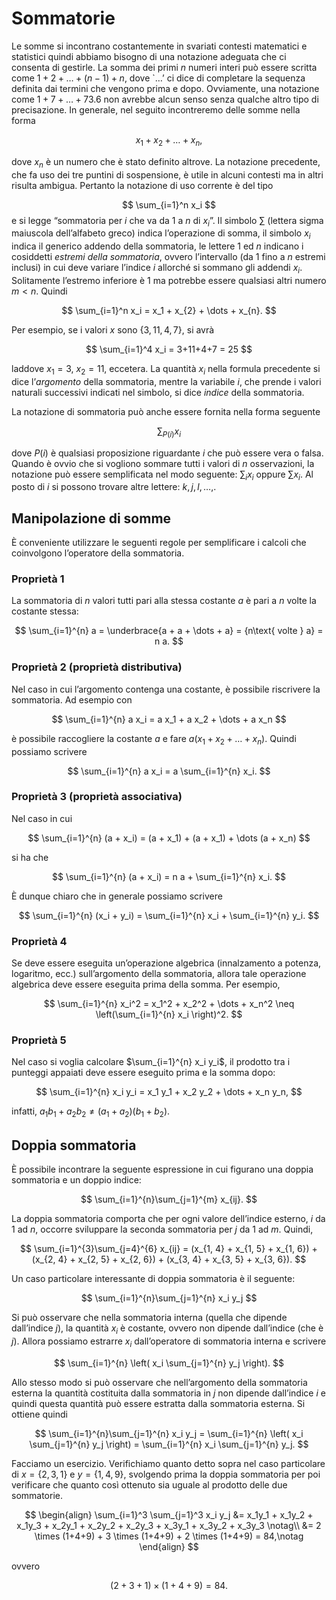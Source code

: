 # Sommatorie {#sec-apx-sums}

Le somme si incontrano costantemente in svariati contesti matematici e statistici quindi abbiamo bisogno di una notazione adeguata che ci consenta di gestirle. La somma dei primi $n$ numeri interi può essere scritta come $1+2+\dots+(n-1)+n$, dove \`$\dots$' ci dice di completare la sequenza definita dai termini che vengono prima e dopo. Ovviamente, una notazione come $1+7+\dots+73.6$ non avrebbe alcun senso senza qualche altro tipo di precisazione. In generale, nel seguito incontreremo delle somme nella forma

$$
x_1+x_2+\dots+x_n,
$$

dove $x_n$ è un numero che è stato definito altrove. La notazione precedente, che fa uso dei tre puntini di sospensione, è utile in alcuni contesti ma in altri risulta ambigua. Pertanto la notazione di uso corrente è del tipo

$$
\sum_{i=1}^n x_i
$$
e si legge "sommatoria per $i$ che va da $1$ a $n$ di $x_i$". Il simbolo $\sum$ (lettera sigma maiuscola dell'alfabeto greco) indica l'operazione di somma, il simbolo $x_i$ indica il generico addendo della sommatoria, le lettere $1$ ed $n$ indicano i cosiddetti *estremi della sommatoria*, ovvero l'intervallo (da $1$ fino a $n$ estremi inclusi) in cui deve variare l'indice $i$ allorché si sommano gli addendi $x_i$. Solitamente l'estremo inferiore è $1$ ma potrebbe essere qualsiasi altri numero $m < n$. Quindi

$$
\sum_{i=1}^n x_i = x_1 + x_{2} + \dots + x_{n}. 
$$

Per esempio, se i valori $x$ sono $\{3, 11, 4, 7\}$, si avrà

$$
\sum_{i=1}^4 x_i = 3+11+4+7 = 25
$$

laddove $x_1 = 3$, $x_2 = 11$, eccetera. La quantità $x_i$ nella formula precedente si dice l'*argomento* della sommatoria, mentre la variabile $i$, che prende i valori naturali successivi indicati nel simbolo, si dice *indice* della sommatoria.

La notazione di sommatoria può anche essere fornita nella forma seguente

$$
\sum_{P(i)} x_i
$$

dove $P(i)$ è qualsiasi proposizione riguardante $i$ che può essere vera o falsa. Quando è ovvio che si vogliono sommare tutti i valori di $n$ osservazioni, la notazione può essere semplificata nel modo seguente: $\sum_{i} x_i$ oppure $\sum x_i$. Al posto di $i$ si possono trovare altre lettere: $k, j, l, \dots$,.

## Manipolazione di somme

È conveniente utilizzare le seguenti regole per semplificare i calcoli che coinvolgono l'operatore della sommatoria.

### Proprietà 1

La sommatoria di $n$ valori tutti pari alla stessa costante $a$ è pari a $n$ volte la costante stessa:

$$
\sum_{i=1}^{n} a = \underbrace{a + a + \dots + a} = {n\text{ volte } a} = n a. 
$$

### Proprietà 2 (proprietà distributiva)

Nel caso in cui l'argomento contenga una costante, è possibile riscrivere la sommatoria. Ad esempio con

$$
\sum_{i=1}^{n} a x_i = a x_1 + a x_2 + \dots + a x_n 
$$

è possibile raccogliere la costante $a$ e fare $a(x_1 +x_2 + \dots + x_n)$. Quindi possiamo scrivere

$$
\sum_{i=1}^{n} a x_i = a \sum_{i=1}^{n} x_i. 
$$

### Proprietà 3 (proprietà associativa)

Nel caso in cui

$$
\sum_{i=1}^{n} (a + x_i) = (a + x_1) + (a + x_1) + \dots  (a + x_n) 
$$

si ha che

$$
\sum_{i=1}^{n} (a + x_i) = n a + \sum_{i=1}^{n} x_i.
$$

È dunque chiaro che in generale possiamo scrivere

$$
\sum_{i=1}^{n} (x_i + y_i) = \sum_{i=1}^{n} x_i + \sum_{i=1}^{n} y_i. 
$$

### Proprietà 4

Se deve essere eseguita un'operazione algebrica (innalzamento a potenza, logaritmo, ecc.) sull'argomento della sommatoria, allora tale operazione algebrica deve essere eseguita prima della somma. Per esempio,

$$
\sum_{i=1}^{n} x_i^2 = x_1^2 + x_2^2 + \dots + x_n^2 \neq \left(\sum_{i=1}^{n} x_i \right)^2. 
$$

### Proprietà 5

Nel caso si voglia calcolare $\sum_{i=1}^{n} x_i y_i$, il prodotto tra i punteggi appaiati deve essere eseguito prima e la somma dopo:

$$
\sum_{i=1}^{n} x_i y_i = x_1 y_1 + x_2 y_2 + \dots + x_n y_n, 
$$

infatti, $a_1 b_1 + a_2 b_2 \neq (a_1 + a_2)(b_1 + b_2)$.

## Doppia sommatoria

È possibile incontrare la seguente espressione in cui figurano una doppia sommatoria e un doppio indice:

$$
\sum_{i=1}^{n}\sum_{j=1}^{m} x_{ij}. 
$$

La doppia sommatoria comporta che per ogni valore dell'indice esterno, $i$ da $1$ ad $n$, occorre sviluppare la seconda sommatoria per $j$ da $1$ ad $m$. Quindi,

$$
\sum_{i=1}^{3}\sum_{j=4}^{6} x_{ij} = (x_{1, 4} + x_{1, 5} + x_{1, 6}) + (x_{2, 4} + x_{2, 5} + x_{2, 6}) + (x_{3, 4} + x_{3, 5} + x_{3, 6}). 
$$

Un caso particolare interessante di doppia sommatoria è il seguente:

$$
\sum_{i=1}^{n}\sum_{j=1}^{n} x_i y_j
$$

Si può osservare che nella sommatoria interna (quella che dipende dall'indice $j$), la quantità $x_i$ è costante, ovvero non dipende dall'indice (che è $j$). Allora possiamo estrarre $x_i$ dall'operatore di sommatoria interna e scrivere

$$
\sum_{i=1}^{n} \left( x_i \sum_{j=1}^{n} y_j \right). 
$$

Allo stesso modo si può osservare che nell'argomento della sommatoria esterna la quantità costituita dalla sommatoria in $j$ non dipende dall'indice $i$ e quindi questa quantità può essere estratta dalla sommatoria esterna. Si ottiene quindi

$$
\sum_{i=1}^{n}\sum_{j=1}^{n} x_i y_j = \sum_{i=1}^{n} \left( x_i \sum_{j=1}^{n} y_j \right) = \sum_{i=1}^{n} x_i \sum_{j=1}^{n} y_j. 
$$

Facciamo un esercizio. Verifichiamo quanto detto sopra nel caso particolare di $x = \{2, 3, 1\}$ e $y = \{1, 4, 9\}$, svolgendo prima la doppia sommatoria per poi verificare che quanto così ottenuto sia uguale al prodotto delle due sommatorie.

$$
\begin{align}
\sum_{i=1}^3 \sum_{j=1}^3 x_i y_j &= x_1y_1 + x_1y_2 + x_1y_3 + 
x_2y_1 + x_2y_2 + x_2y_3 + 
x_3y_1 + x_3y_2 + x_3y_3 \notag\\
&= 2 \times (1+4+9) + 3 \times (1+4+9) + 2 \times (1+4+9) = 84,\notag
\end{align}
$$

ovvero

$$
(2 + 3 + 1) \times (1+4+9) = 84. 
$$


